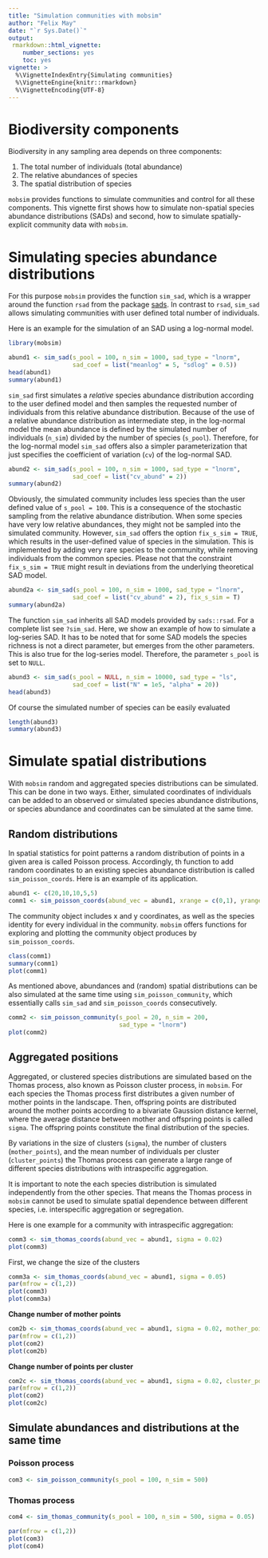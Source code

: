 ```yaml
---
title: "Simulation communities with mobsim"
author: "Felix May"
date: "`r Sys.Date()`"
output:
 rmarkdown::html_vignette:
    number_sections: yes
    toc: yes
vignette: >
  %\VignetteIndexEntry{Simulating communities}
  %\VignetteEngine{knitr::rmarkdown}
  %\VignetteEncoding{UTF-8}
---
```


# Biodiversity components

Biodiversity in any sampling area depends on three components:

1. The total number of individuals (total abundance)
2. The relative abundances of species
3. The spatial distribution of species

`mobsim` provides functions to simulate communities and control for all 
these components. This vignette first shows how to simulate non-spatial
species abundance distributions (SADs) and second, how to simulate spatially-
explicit community data with `mobsim`.

# Simulating species abundance distributions

For this purpose `mobsim` provides the function `sim_sad`, which is a wrapper
around the function `rsad` from the package [sads](https://CRAN.R-project.org/package=sads).
In contrast to `rsad`, `sim_sad` allows simulating communities with user defined
total number of individuals.

Here is an example for the simulation of an SAD using a log-normal model.

```r
library(mobsim)

abund1 <- sim_sad(s_pool = 100, n_sim = 1000, sad_type = "lnorm",
                  sad_coef = list("meanlog" = 5, "sdlog" = 0.5))
head(abund1)
summary(abund1)
```

`sim_sad` first simulates a *relative* species abundance distribution according
to the user defined model and then samples the requested number of individuals 
from this relative abundance distribution. Because of the use of a relative abundance
distribution as intermediate step, in the log-normal model the mean abundance 
is defined by the simulated number of individuals (`n_sim`) divided by the number 
of species (`s_pool`). Therefore, for the log-normal model `sim_sad` offers 
also a simpler parameterization that just specifies the coefficient of 
variation (`cv`) of the log-normal SAD.

```r
abund2 <- sim_sad(s_pool = 100, n_sim = 1000, sad_type = "lnorm",
                  sad_coef = list("cv_abund" = 2))
summary(abund2)
```

Obviously, the simulated community includes less species than the user defined 
value of `s_pool = 100`. This is a consequence of the stochastic sampling from the
relative abundance distribution. When some species have very low relative abundances,
they might not be sampled into the simulated community. However, `sim_sad` offers 
the option `fix_s_sim = TRUE`, which results in the user-defined value of species 
in the simulation. This is implemented by adding very rare species to the community,
while removing individuals from the common species. Please not that the constraint
`fix_s_sim = TRUE` might result in deviations from the underlying theoretical
SAD model.


```r
abund2a <- sim_sad(s_pool = 100, n_sim = 1000, sad_type = "lnorm",
                  sad_coef = list("cv_abund" = 2), fix_s_sim = T)
summary(abund2a)
```

The function `sim_sad` inherits all SAD models provided by `sads::rsad`.
For a complete list see `?sim_sad`. Here, we show an example of how to simulate
a log-series SAD. It has to be noted that for some SAD models the species richness
is not a direct parameter, but emerges from the other parameters. This is also true
for the log-series model. Therefore, the parameter `s_pool` is set to `NULL`.

```r
abund3 <- sim_sad(s_pool = NULL, n_sim = 10000, sad_type = "ls",
                  sad_coef = list("N" = 1e5, "alpha" = 20))
head(abund3)
```

Of course the simulated number of species can be easily evaluated

```r
length(abund3)
summary(abund3)
```

# Simulate spatial distributions

With `mobsim` random and aggregated species distributions can be simulated.
This can be done in two ways. Either, simulated coordinates of individuals 
can be added to an observed or simulated species abundance distributions, or
species abundance and coordinates can be simulated at the same time.

## Random distributions

In spatial statistics for point patterns a random distribution of points in a
given area is called Poisson process. Accordingly, th function to add random 
coordinates to an existing species abundance distribution is called `sim_poisson_coords`.
Here is an example of its application.


```r
abund1 <- c(20,10,10,5,5)
comm1 <- sim_poisson_coords(abund_vec = abund1, xrange = c(0,1), yrange = c(0,1))
```

The community object includes x and y coordinates, as well as the species
identity for every individual in the community. `mobsim` offers functions for
exploring and plotting the community object produces by `sim_poisson_coords`.


```r
class(comm1)
summary(comm1)
plot(comm1)
```

As mentioned above, abundances and (random) spatial distributions can be also
simulated at the same time using `sim_poisson_community`, which essentially calls
`sim_sad` and `sim_poisson_coords` consecutively.

```r
comm2 <- sim_poisson_community(s_pool = 20, n_sim = 200,
                               sad_type = "lnorm")
plot(comm2)
```


## Aggregated positions

Aggregated, or clustered species distributions are simulated based on the
Thomas process, also known as Poisson cluster process, in `mobsim`. For each
species the Thomas process first distributes a given number of mother points
in the landscape. Then, offspring points are distributed around the mother points
according to a bivariate Gaussion distance kernel, where the average distance
between mother and offspring points is called `sigma`. The offspring points
constitute the final distribution of the species. 

By variations in the size of clusters (`sigma`), the number of 
clusters (`mother_points`), and the mean number of individuals per cluster 
(`cluster_points`) the Thomas process can generate a large range of different
species distributions with intraspecific aggregation.

It is important to note the each species distribution is simulated independently
from the other species. That means the Thomas process in `mobsim` cannot be
used to simulate spatial dependence between different species, i.e. interspecific
aggregation or segregation.


Here is one example for a community with intraspecific aggregation:

```r
comm3 <- sim_thomas_coords(abund_vec = abund1, sigma = 0.02)
plot(comm3)
```

First, we change the size of the clusters

```r
comm3a <- sim_thomas_coords(abund_vec = abund1, sigma = 0.05)
par(mfrow = c(1,2))
plot(comm3)
plot(comm3a)
```

**Change number of mother points**

```r
com2b <- sim_thomas_coords(abund_vec = abund1, sigma = 0.02, mother_points = 1)
par(mfrow = c(1,2))
plot(com2)
plot(com2b)
```

**Change number of points per cluster**

```r
com2c <- sim_thomas_coords(abund_vec = abund1, sigma = 0.02, cluster_points = 10)
par(mfrow = c(1,2))
plot(com2)
plot(com2c)
```

## Simulate abundances and distributions at the same time

### Poisson process

```r
com3 <- sim_poisson_community(s_pool = 100, n_sim = 500)
```

### Thomas process

```r
com4 <- sim_thomas_community(s_pool = 100, n_sim = 500, sigma = 0.05)
```

```r
par(mfrow = c(1,2))
plot(com3)
plot(com4)
```





<!-- ```{r} -->
<!-- abund1 <-  -->
<!-- abund2 <- sim_sad(s_pool = 100, n_sim = 1000, sad_type = "lnorm", -->
<!--                 sad_coef = list("cv_abund" = 1.0)) -->
<!-- abund3 <- sim_sad(s_pool = 100, n_sim = 1000, sad_type = "lnorm", -->
<!--                 sad_coef = list("cv_abund" = 2.0)) -->
<!-- ``` -->

<!-- ```{r} -->
<!-- str(abund1) -->
<!-- ``` -->

<!-- With fixed local species richness -->

<!-- ```{r} -->
<!-- abund1a <- sim_sad(s_pool = 100, n_sim = 1000, sad_type = "lnorm", -->
<!--                 sad_coef = list("meanlog" = 2, "sdlog" = 0.5), fix_s_sim = T) -->
<!-- abund2a <- sim_sad(s_pool = 100, n_sim = 1000, sad_type = "lnorm", -->
<!--                 sad_coef = list("meanlog" = 2, "sdlog" = 1.0), fix_s_sim = T) -->
<!-- abund3a <- sim_sad(s_pool = 100, n_sim = 1000, sad_type = "lnorm", -->
<!--                 sad_coef = list("meanlog" = 2, "sdlog" = 2.0), fix_s_sim = T) -->
<!-- ``` -->

<!-- ```{r} -->
<!-- str(abund1a) -->
<!-- ``` -->

<!-- ### Plotting abundance distributions -->

<!-- #### Rank-abundance plots -->

<!-- ```{r, fig.width = 5, fig.height = 5} -->
<!-- plot(as.numeric(abund1), type="b", log="y", -->
<!--      xlab="Species rank", ylab="Species abundance", ylim = c(1, 200)) -->
<!-- lines(1:length(abund2), as.numeric(abund2), col = 2, type = "b") -->
<!-- lines(1:length(abund3), as.numeric(abund3), col = 3, type = "b") -->
<!-- ``` -->

<!-- **How would a perfectly even community look like?** -->

<!-- #### Species abundance distributions -->

<!-- **Normal histogram** -->

<!-- ```{r, fig.width = 8, fig.height = 8} -->
<!-- par(mfrow = c(2,2)) -->
<!-- hist(abund1, xlab = "Abundance", ylab = "No. of species") -->
<!-- hist(abund2, xlab = "Abundance", ylab = "No. of species") -->
<!-- hist(abund3, xlab = "Abundance", ylab = "No. of species") -->
<!-- ``` -->

<!-- **Preston binning method** -->

<!-- * First class: 1 individual -->
<!-- * Second class: 2 individuals -->
<!-- * Third class: 3-4 individuals -->
<!-- * Fourth class: 5-8 individuals -->

<!-- ```{r} -->
<!-- oct_max <- ceiling(log2(max(c(abund1, abund2, abund3)))) -->
<!-- sad1 <- sads::octav(as.numeric(abund1), oct = 0:oct_max) -->
<!-- sad2 <- sads::octav(as.numeric(abund2), oct = 0:oct_max) -->
<!-- sad3 <- sads::octav(as.numeric(abund3), oct = 0:oct_max) -->

<!-- sad1 -->
<!-- ``` -->

<!-- ```{r, fig.width = 5, fig.height = 5} -->
<!-- class_names <- c("1","2","3-4","5-8","9-16","17-32","33-64","64-128","128-256",">256") -->
<!-- class_names <- class_names[1:nrow(sad1)] -->
<!-- barplot(height = sad2$Freq, names.arg = class_names, -->
<!--         xlab = "Abundance class", ylab ="No. of species", col = 2) -->
<!-- ``` -->

<!-- ```{r, fig.width = 5, fig.height = 5} -->

<!-- abund_mat <- rbind(sad1$Freq, sad2$Freq, sad3$Freq) -->

<!-- barplot(height = abund_mat, names.arg = class_names, beside = T, -->
<!--         xlab = "Abundance class", ylab ="No. of species", col = 1:3) -->
<!-- ``` -->

